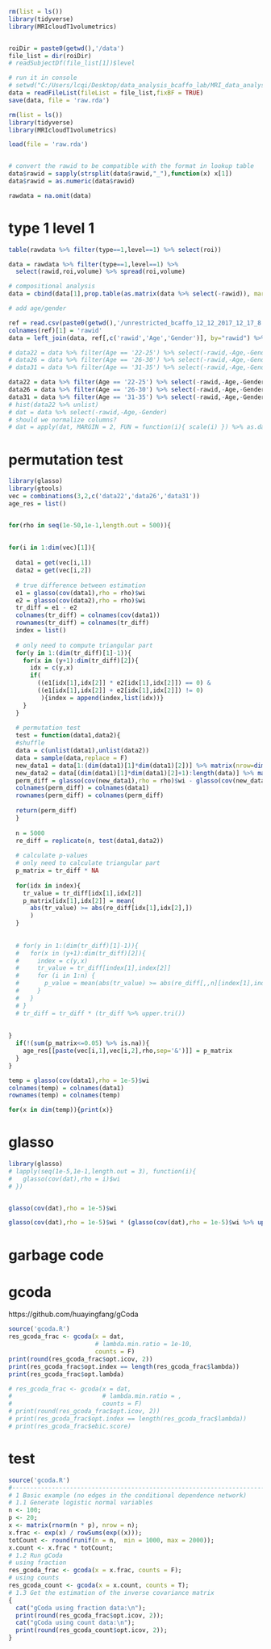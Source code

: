 ```r
rm(list = ls())
library(tidyverse)
library(MRIcloudT1volumetrics)


roiDir = paste0(getwd(),'/data')
file_list = dir(roiDir)
# readSubjectDf(file_list[1])$level

# run it in console
# setwd("C:/Users/lcqi/Desktop/data_analysis_bcaffo_lab/MRI_data_analysis/data")
data = readFileList(fileList = file_list,fixBF = TRUE)
save(data, file = 'raw.rda')


```

```r
rm(list = ls())
library(tidyverse)
library(MRIcloudT1volumetrics)

load(file = 'raw.rda')


# convert the rawid to be compatible with the format in lookup table
data$rawid = sapply(strsplit(data$rawid,"_"),function(x) x[1])
data$rawid = as.numeric(data$rawid)

rawdata = na.omit(data)
```

# type 1 level 1
```r
table(rawdata %>% filter(type==1,level==1) %>% select(roi))

data = rawdata %>% filter(type==1,level==1) %>% 
  select(rawid,roi,volume) %>% spread(roi,volume) 

# compositional analysis
data = cbind(data[1],prop.table(as.matrix(data %>% select(-rawid)), margin = 1))

# add age/gender

ref = read.csv(paste0(getwd(),'/unrestricted_bcaffo_12_12_2017_12_17_8.csv%3B.csv'), header = T)
colnames(ref)[1] = 'rawid'
data = left_join(data, ref[,c('rawid','Age','Gender')], by="rawid") %>% na.omit

# data22 = data %>% filter(Age == '22-25') %>% select(-rawid,-Age,-Gender)
# data26 = data %>% filter(Age == '26-30') %>% select(-rawid,-Age,-Gender)
# data31 = data %>% filter(Age == '31-35') %>% select(-rawid,-Age,-Gender) 

data22 = data %>% filter(Age == '22-25') %>% select(-rawid,-Age,-Gender) %>% scale
data26 = data %>% filter(Age == '26-30') %>% select(-rawid,-Age,-Gender) %>% scale
data31 = data %>% filter(Age == '31-35') %>% select(-rawid,-Age,-Gender) %>% scale
# hist(data22 %>% unlist)
# dat = data %>% select(-rawid,-Age,-Gender)
# should we normalize columns?
# dat = apply(dat, MARGIN = 2, FUN = function(i){ scale(i) }) %>% as.data.frame()
```

# permutation test
```r
library(glasso)
library(gtools)
vec = combinations(3,2,c('data22','data26','data31'))
age_res = list()


for(rho in seq(1e-50,1e-1,length.out = 500)){
  
  
for(i in 1:dim(vec)[1]){
  
  data1 = get(vec[i,1])
  data2 = get(vec[i,2])
  
  # true difference between estimation
  e1 = glasso(cov(data1),rho = rho)$wi
  e2 = glasso(cov(data2),rho = rho)$wi
  tr_diff = e1 - e2
  colnames(tr_diff) = colnames(cov(data1))
  rownames(tr_diff) = colnames(tr_diff)
  index = list()
  
  # only need to compute triangular part
  for(y in 1:(dim(tr_diff)[1]-1)){
    for(x in (y+1):dim(tr_diff)[2]){
      idx = c(y,x)
      if(  
        ((e1[idx[1],idx[2]] * e2[idx[1],idx[2]]) == 0) &
        ((e1[idx[1],idx[2]] + e2[idx[1],idx[2]]) != 0)
         ){index = append(index,list(idx))}
    }
  }
  
  # permutation test
  test = function(data1,data2){
  #shuffle
  data = c(unlist(data1),unlist(data2))
  data = sample(data,replace = F)
  new_data1 = data[1:(dim(data1)[1]*dim(data1)[2])] %>% matrix(nrow=dim(data1)[1],ncol=dim(data1)[2])
  new_data2 = data[(dim(data1)[1]*dim(data1)[2]+1):length(data)] %>% matrix(nrow=dim(data2)[1],ncol=dim(data2)[2])
  perm_diff = glasso(cov(new_data1),rho = rho)$wi - glasso(cov(new_data2),rho = rho)$wi
  colnames(perm_diff) = colnames(data1)
  rownames(perm_diff) = colnames(perm_diff)
  
  return(perm_diff)
  }
  
  n = 5000
  re_diff = replicate(n, test(data1,data2))
  
  # calculate p-values
  # only need to calculate triangular part
  p_matrix = tr_diff * NA
  
  for(idx in index){
    tr_value = tr_diff[idx[1],idx[2]]
    p_matrix[idx[1],idx[2]] = mean(
      abs(tr_value) >= abs(re_diff[idx[1],idx[2],])
      )
  }
  
  
  # for(y in 1:(dim(tr_diff)[1]-1)){
  #   for(x in (y+1):dim(tr_diff)[2]){
  #     index = c(y,x)
  #     tr_value = tr_diff[index[1],index[2]]
  #     for (i in 1:n) {
  #       p_value = mean(abs(tr_value) >= abs(re_diff[,,n][index[1],index[2]]))
  #     }
  #   }
  # }
  # tr_diff = tr_diff * (tr_diff %>% upper.tri())
  
  
}
  if(!(sum(p_matrix<=0.05) %>% is.na)){
    age_res[[paste(vec[i,1],vec[i,2],rho,sep='&')]] = p_matrix
  }
}

```

  

```r
temp = glasso(cov(data1),rho = 1e-5)$wi
colnames(temp) = colnames(data1)
rownames(temp) = colnames(temp)

```
```r
for(x in dim(temp)){print(x)}
```



# glasso
```r
library(glasso)
# lapply(seq(1e-5,1e-1,length.out = 3), function(i){
#   glasso(cov(dat),rho = i)$wi
# })


glasso(cov(dat),rho = 1e-5)$wi

glasso(cov(dat),rho = 1e-5)$wi * (glasso(cov(dat),rho = 1e-5)$wi %>% upper.tri())
```








# garbage code

# gcoda
https://github.com/huayingfang/gCoda
```r
source('gcoda.R')
res_gcoda_frac <- gcoda(x = dat,
                        # lambda.min.ratio = 1e-10,
                        counts = F)
print(round(res_gcoda_frac$opt.icov, 2))
print(res_gcoda_frac$opt.index == length(res_gcoda_frac$lambda))
print(res_gcoda_frac$opt.lambda)

# res_gcoda_frac <- gcoda(x = dat,
#                         # lambda.min.ratio = ,
#                         counts = F)
# print(round(res_gcoda_frac$opt.icov, 2))
# print(res_gcoda_frac$opt.index == length(res_gcoda_frac$lambda))
# print(res_gcoda_frac$ebic.score)
```


# test

```r
source('gcoda.R')
#-------------------------------------------------------------------------------
# 1 Basic example (no edges in the conditional dependence network)
# 1.1 Generate logistic normal variables
n <- 100;
p <- 20;
x <- matrix(rnorm(n * p), nrow = n); 
x.frac <- exp(x) / rowSums(exp((x)));
totCount <- round(runif(n = n,  min = 1000, max = 2000));
x.count <- x.frac * totCount;
# 1.2 Run gCoda 
# using fraction
res_gcoda_frac <- gcoda(x = x.frac, counts = F);
# using counts
res_gcoda_count <- gcoda(x = x.count, counts = T);
# 1.3 Get the estimation of the inverse covariance matrix
{
  cat("gCoda using fraction data:\n");
  print(round(res_gcoda_frac$opt.icov, 2));
  cat("gCoda using count data:\n");
  print(round(res_gcoda_count$opt.icov, 2));
}
```

